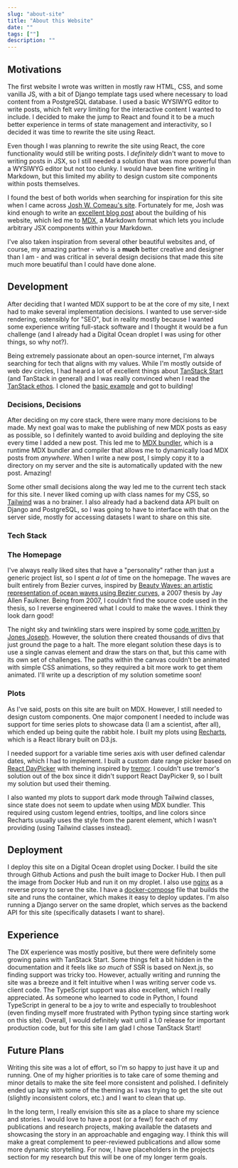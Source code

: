 ```yaml
---
slug: "about-site"
title: "About this Website"
date: ""
tags: [""]
description: ""
---
```


## Motivations

The first website I wrote was written in mostly raw HTML, CSS, and some vanilla JS, with a bit of Django template tags used where necessary to load content from a PostgreSQL database. I used a basic WYSIWYG editor to write posts, which felt *very* limiting for the interactive content I wanted to include. I decided to make the jump to React and found it to be a much better experience in terms of state management and interactivity, so I decided it was time to rewrite the site using React.

Even though I was planning to rewrite the site using React, the core functionality would still be writing posts. I *definitely* didn't want to move to writing posts in JSX, so I still needed a solution that was more powerful than a WYSIWYG editor but not too clunky. I would have been fine writing in Markdown, but this limited my ability to design custom site components within posts themselves.

I found the best of both worlds when searching for inspiration for this site when I came across [Josh W. Comeau's site](https://www.joshwcomeau.com/). Fortunately for me, Josh was kind enough to write an [excellent blog post](https://www.joshwcomeau.com/blog/how-i-built-my-blog-v2/) about the building of his website, which led me to [MDX](https://mdxjs.com/), a Markdown format which lets you include arbitrary JSX components within your Markdown.

I've also taken inspiration from several other beautiful websites and, of course, my amazing partner - who is a **much** better creative and designer than I am - and was critical in several design decisions that made this site much more beuatiful than I could have done alone.

## Development

After deciding that I wanted MDX support to be at the core of my site, I next had to make several implementation decisions. I wanted to use server-side rendering, ostensibly for "SEO", but in reality mostly because I wanted some experience writing full-stack software and I thought it would be a fun challenge (and I already had a Digital Ocean droplet I was using for other things, so why not?).

Being extremely passionate about an open-source internet, I'm always searching for tech that aligns with my values. While I'm mostly outside of web dev circles, I had heard a lot of excellent things about [TanStack Start](https://tanstack.com/start/latest) (and TanStack in general) and I was really convinced when I read the [TanStack ethos](https://tanstack.com/ethos). I cloned the [basic example](https://tanstack.com/start/latest/docs/framework/react/examples/start-basic) and got to building!

### Decisions, Decisions

After deciding on my core stack, there were many more decisions to be made. My next goal was to make the publishing of new MDX posts as easy as possible, so I definitely wanted to avoid building and deploying the site every time I added a new post. This led me to [MDX bundler](https://github.com/kentcdodds/mdx-bundler), which is a runtime MDX bundler and compiler that allows me to dynamically load MDX posts from *anywhere*. When I write a new post, I simply copy it to a directory on my server and the site is automatically updated with the new post. Amazing!

Some other small decisions along the way led me to the current tech stack for this site. I never liked coming up with class names for my CSS, so [Tailwind](https://tailwindcss.com/) was a no brainer. I also already had a backend data API built on Django and PostgreSQL, so I was going to have to interface with that on the server side, mostly for accessing datasets I want to share on this site.

### Tech Stack

<WebsiteStackLogos />

### The Homepage

I've always really liked sites that have a "personality" rather than just a generic project list, so I spent *a lot* of time on the homepage. The waves are built entirely from Bezier curves, inspired by [Beauty Waves: an artistic representation of ocean waves using Bezier curves](https://oaktrust.library.tamu.edu/items/1b8f9f50-f47c-49ee-b324-0f2d52baa0ba), a 2007 thesis by Jay Allen Faulkner. Being from 2007, I couldn't find the source code used in the thesis, so I reverse engineered what I could to make the waves. I think they look darn good!

The night sky and twinkling stars were inspired by some [code written by Jones Joseph](https://codepen.io/jo_Geek/pen/EOKvLE). However, the solution there created thousands of divs that just ground the page to a halt. The more elegant solution these days is to use a single canvas element and draw the stars on that, but this came with its own set of challenges. The paths within the canvas couldn't be animated with simple CSS animations, so they required a bit more work to get them animated. I'll write up a description of my solution sometime soon!

### Plots

As I've said, posts on this site are built on MDX. However, I still needed to design custom components. One major component I needed to include was support for time series plots to showcase data (I am a scientist, after all), which ended up being quite the rabbit hole. I built my plots using [Recharts](https://recharts.org/), which is a React library built on D3.js.

I needed support for a variable time series axis with user defined calendar dates, which I had to implement. I built a custom date range picker based on [React DayPicker](https://daypicker.dev/) with theming inspired by [tremor](https://tremor.so/docs/inputs/date-range-picker). I couldn't use tremor's solution out of the box since it didn't support React DayPicker 9, so I built my solution but used their theming.

I also wanted my plots to support dark mode through Tailwind classes, since state does not seem to update when using MDX bundler. This required using custom legend entries, tooltips, and line colors since Recharts usually uses the style from the parent element, which I wasn't providing (using Tailwind classes instead).

## Deployment

I deploy this site on a Digital Ocean droplet using Docker. I build the site through Github Actions and push the built image to Docker Hub. I then pull the image from Docker Hub and run it on my droplet. I also use [nginx](https://www.nginx.com/) as a reverse proxy to serve the site. I have a [docker-compose](https://docs.docker.com/compose/) file that builds the site and runs the container, which makes it easy to deploy updates. I'm also running a Django server on the same droplet, which serves as the backend API for this site (specifically datasets I want to share).

## Experience

The DX experience was mostly positive, but there were definitely some growing pains with TanStack Start. Some things felt a bit hidden in the documentation and it feels like *so much* of SSR is based on Next.js, so finding support was tricky too. However, actually writing and running the site was a breeze and it felt intuitive when I was writing server code vs. client code. The TypeScript support was also excellent, which I really appreciated. As someone who learned to code in Python, I found TypeScript in general to be a joy to write and especially to troubleshoot (even finding myself more frustrated with Python typing since starting work on this site). Overall, I would definitely wait until a 1.0 release for important production code, but for this site I am glad I chose TanStack Start!

## Future Plans

Writing this site was a lot of effort, so I'm so happy to just have it up and running. One of my higher priorities is to take care of some theming and minor details to make the site feel more consistent and polished. I definitely ended up lazy with some of the theming as I was trying to get the site out (slightly inconsistent colors, etc.) and I want to clean that up.

In the long term, I really envision this site as a place to share my science and stories. I would love to have a post (or a few!) for each of my publications and research projects, making available the datasets and showcasing the story in an approachable and engaging way. I think this will make a great complement to peer-reviewed publications and allow some more dynamic storytelling. For now, I have placeholders in the projects section for my research but this will be one of my longer term goals.
